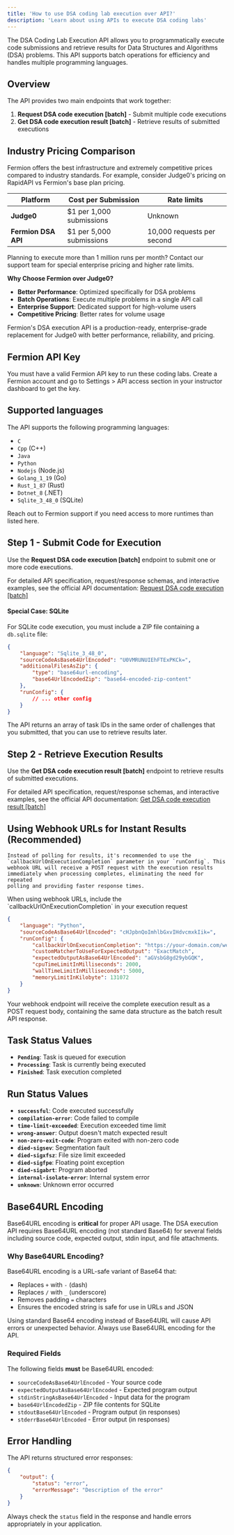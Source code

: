 ```yaml
---
title: 'How to use DSA coding lab execution over API?'
description: 'Learn about using APIs to execute DSA coding labs'
---
```


The DSA Coding Lab Execution API allows you to programmatically execute code submissions and retrieve results for Data Structures and Algorithms (DSA) problems. This API supports batch operations for efficiency and handles multiple programming languages.

## Overview

The API provides two main endpoints that work together:

1. **Request DSA code execution [batch]** - Submit multiple code executions
2. **Get DSA code execution result [batch]** - Retrieve results of submitted executions

## Industry Pricing Comparison

Fermion offers the best infrastructure and extremely competitive prices compared to industry standards. For example, consider Judge0's pricing on RapidAPI vs Fermion's base plan pricing.

| Platform            | Cost per Submission      | Rate limits                |
| ------------------- | ------------------------ | -------------------------- |
| **Judge0**          | $1 per 1,000 submissions | Unknown                    |
| **Fermion DSA API** | $1 per 5,000 submissions | 10,000 requests per second |

<Info>
	Planning to execute more than 1 million runs per month? Contact our support
	team for special enterprise pricing and higher rate limits.
</Info>

**Why Choose Fermion over Judge0?**

-   **Better Performance**: Optimized specifically for DSA problems
-   **Batch Operations**: Execute multiple problems in a single API call
-   **Enterprise Support**: Dedicated support for high-volume users
-   **Competitive Pricing**: Better rates for volume usage

<Check>
	Fermion's DSA execution API is a production-ready, enterprise-grade
	replacement for Judge0 with better performance, reliability, and pricing.
</Check>

## Fermion API Key

You must have a valid Fermion API key to run these coding labs. Create a Fermion account and go to Settings > API access section in your instructor dashboard to get the key.

## Supported languages

The API supports the following programming languages:

-   `C`
-   `Cpp` (C++)
-   `Java`
-   `Python`
-   `Nodejs` (Node.js)
-   `Golang_1_19` (Go)
-   `Rust_1_87` (Rust)
-   `Dotnet_8` (.NET)
-   `Sqlite_3_48_0` (SQLite)

<Info>
	Reach out to Fermion support if you need access to more runtimes than listed
	here.
</Info>

## Step 1 - Submit Code for Execution

Use the **Request DSA code execution [batch]** endpoint to submit one or more code executions.

For detailed API specification, request/response schemas, and interactive examples, see the official API documentation: [Request DSA code execution [batch]](https://docs.fermion.app/api-reference/dsa/request-dsa-code-execution-[batch])

#### Special Case: SQLite

For SQLite code execution, you must include a ZIP file containing a `db.sqlite` file:

```json
{
	"language": "Sqlite_3_48_0",
	"sourceCodeAsBase64UrlEncoded": "U0VMRUNUIEhFTExPKCk=",
	"additionalFilesAsZip": {
		"type": "base64url-encoding",
		"base64UrlEncodedZip": "base64-encoded-zip-content"
	},
	"runConfig": {
		// ... other config
	}
}
```

The API returns an array of task IDs in the same order of challenges that you submitted, that you can use to retrieve results later.

## Step 2 - Retrieve Execution Results

Use the **Get DSA code execution result [batch]** endpoint to retrieve results of submitted executions.

For detailed API specification, request/response schemas, and interactive examples, see the official API documentation: [Get DSA code execution result [batch]](https://docs.fermion.app/api-reference/dsa/get-dsa-code-execution-result-[batch])

## Using Webhook URLs for Instant Results (Recommended)

    Instead of polling for results, it's recommended to use the
    `callbackUrlOnExecutionCompletion` parameter in your `runConfig`. This
    webhook URL will receive a POST request with the execution results
    immediately when processing completes, eliminating the need for repeated
    polling and providing faster response times.

<Tip>
	When using webhook URLs, include the `callbackUrlOnExecutionCompletion` in
	your execution request
</Tip>

```json
{
	"language": "Python",
	"sourceCodeAsBase64UrlEncoded": "cHJpbnQoImhlbGxvIHdvcmxkIik=",
	"runConfig": {
		"callbackUrlOnExecutionCompletion": "https://your-domain.com/webhook/execution-complete",
		"customMatcherToUseForExpectedOutput": "ExactMatch",
		"expectedOutputAsBase64UrlEncoded": "aGVsbG8gd29ybGQK",
		"cpuTimeLimitInMilliseconds": 2000,
		"wallTimeLimitInMilliseconds": 5000,
		"memoryLimitInKilobyte": 131072
	}
}
```

Your webhook endpoint will receive the complete execution result as a POST request body, containing the same data structure as the batch result API response.

## Task Status Values

-   **`Pending`**: Task is queued for execution
-   **`Processing`**: Task is currently being executed
-   **`Finished`**: Task execution completed

## Run Status Values

-   **`successful`**: Code executed successfully
-   **`compilation-error`**: Code failed to compile
-   **`time-limit-exceeded`**: Execution exceeded time limit
-   **`wrong-answer`**: Output doesn't match expected result
-   **`non-zero-exit-code`**: Program exited with non-zero code
-   **`died-sigsev`**: Segmentation fault
-   **`died-sigxfsz`**: File size limit exceeded
-   **`died-sigfpe`**: Floating point exception
-   **`died-sigabrt`**: Program aborted
-   **`internal-isolate-error`**: Internal system error
-   **`unknown`**: Unknown error occurred

## Base64URL Encoding

Base64URL encoding is **critical** for proper API usage. The DSA execution API requires Base64URL encoding (not standard Base64) for several fields including source code, expected output, stdin input, and file attachments.

### Why Base64URL Encoding?

Base64URL encoding is a URL-safe variant of Base64 that:

-   Replaces `+` with `-` (dash)
-   Replaces `/` with `_` (underscore)
-   Removes padding `=` characters
-   Ensures the encoded string is safe for use in URLs and JSON

<Warning>
	Using standard Base64 encoding instead of Base64URL will cause API errors or
	unexpected behavior. Always use Base64URL encoding for the API.
</Warning>

### Required Fields

The following fields **must** be Base64URL encoded:

-   `sourceCodeAsBase64UrlEncoded` - Your source code
-   `expectedOutputAsBase64UrlEncoded` - Expected program output
-   `stdinStringAsBase64UrlEncoded` - Input data for the program
-   `base64UrlEncodedZip` - ZIP file contents for SQLite
-   `stdoutBase64UrlEncoded` - Program output (in responses)
-   `stderrBase64UrlEncoded` - Error output (in responses)

## Error Handling

The API returns structured error responses:

```json
{
	"output": {
		"status": "error",
		"errorMessage": "Description of the error"
	}
}
```

Always check the `status` field in the response and handle errors appropriately in your application.
